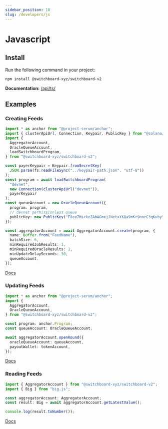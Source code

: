 ```yaml
---
sidebar_position: 10
slug: /developers/js
---
```



# Javascript

## Install

Run the following command in your project:

```bash npm2yarn
npm install @switchboard-xyz/switchboard-v2
```

**Documentation:** [/api/ts/](/api/ts/)

## Examples

### Creating Feeds

```ts
import * as anchor from "@project-serum/anchor";
import { clusterApiUrl, Connection, Keypair, PublicKey } from "@solana/web3.js";
import {
  AggregatorAccount,
  OracleQueueAccount,
  loadSwitchboardProgram,
} from "@switchboard-xyz/switchboard-v2";

const payerKeypair = Keypair.fromSecretKey(
  JSON.parse(fs.readFileSync("../keypair-path.json", "utf-8"))
);
const program = await loadSwitchboardProgram(
  "devnet",
  new Connection(clusterApiUrl("devnet")),
  payerKeypair
);
const queueAccount = new OracleQueueAccount({
  program: program,
  // devnet permissionless queue
  publicKey: new PublicKey("F8ce7MsckeZAbAGmxjJNetxYXQa9mKr9nnrC3qKubyYy"),
});

const aggregatorAccount = await AggregatorAccount.create(program, {
  name: Buffer.from("FeedName"),
  batchSize: 6,
  minRequiredJobResults: 1,
  minRequiredOracleResults: 1,
  minUpdateDelaySeconds: 30,
  queueAccount,
});
```

[Docs](/api/ts/classes/AggregatorAccount#create)

### Updating Feeds

```ts
import * as anchor from "@project-serum/anchor";
import {
  AggregatorAccount,
  OracleQueueAccount,
} from "@switchboard-xyz/switchboard-v2";

const program: anchor.Program;
const queueAccount: OracleQueueAccount;

await aggregatorAccount.openRound({
  oracleQueueAccount: queueAccount,
  payoutWallet: tokenAccount,
});
```

[Docs](/api/ts/classes/AggregatorAccount#openround)

### Reading Feeds

```ts
import { AggregatorAccount } from "@switchboard-xyz/switchboard-v2";
import { Big } from "big.js";

const aggregatorAccount: AggregatorAccount;
const result: Big = await aggregatorAccount.getLatestValue();

console.log(result.toNumber());
```

[Docs](/api/ts/classes/AggregatorAccount#getlatestvalue)
